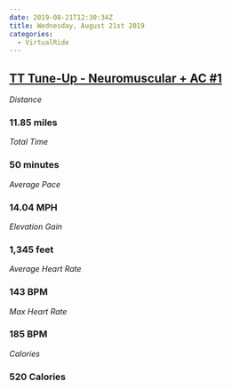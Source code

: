 ```yaml
---
date: 2019-08-21T12:30:34Z
title: Wednesday, August 21st 2019
categories:
  - VirtualRide
---
```

## [TT Tune-Up - Neuromuscular + AC #1](https://www.strava.com/activities/2638280205)

_Distance_

### 11.85 miles

_Total Time_

### 50 minutes

_Average Pace_

### 14.04 MPH

_Elevation Gain_

### 1,345 feet

_Average Heart Rate_

### 143 BPM

_Max Heart Rate_

### 185 BPM

_Calories_

### 520 Calories
